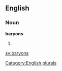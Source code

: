 
==English==

===Noun===
'''baryons'''

# {{plural of|[[baryon]]}}

[[Category:English plurals]]

[[sv:baryons]]
